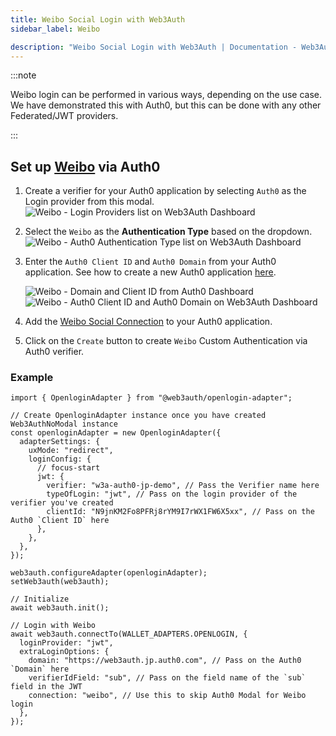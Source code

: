 ```yaml
---
title: Weibo Social Login with Web3Auth
sidebar_label: Weibo

description: "Weibo Social Login with Web3Auth | Documentation - Web3Auth"
---
```


:::note

Weibo login can be performed in various ways, depending on the use case. We have demonstrated this
with Auth0, but this can be done with any other Federated/JWT providers.

:::

## Set up [Weibo](https://marketplace.auth0.com/integrations/weibo-social-connection) via Auth0

1. Create a verifier for your Auth0 application by selecting `Auth0` as the Login provider from this
   modal.
   ![Weibo - Login Providers list on Web3Auth Dashboard](/images/dashboard/create-verifier-auth0.png)
2. Select the `Weibo` as the **Authentication Type** based on the dropdown.
   ![Weibo - Auth0 Authentication Type list on Web3Auth Dashboard](/images/dashboard/create-verifier-google.png)
3. Enter the `Auth0 Client ID` and `Auth0 Domain` from your Auth0 application. See how to create a
   new Auth0 application [here](https://auth0.com/docs/quickstart/webapp/).

   ![Weibo - Domain and Client ID from Auth0 Dashboard](/images/dashboard/create-verifier-auth0-filled-common.png)
   ![Weibo - Auth0 Client ID and Auth0 Domain on Web3Auth Dashboard](/images/dashboard/create-verifier-auth0-unfilled.png)

4. Add the
   [Weibo Social Connection](https://marketplace.auth0.com/integrations/weibo-social-connection) to
   your Auth0 application.
5. Click on the `Create` button to create `Weibo` Custom Authentication via Auth0 verifier.

### Example

```tsx
import { OpenloginAdapter } from "@web3auth/openlogin-adapter";

// Create OpenloginAdapter instance once you have created Web3AuthNoModal instance
const openloginAdapter = new OpenloginAdapter({
  adapterSettings: {
    uxMode: "redirect",
    loginConfig: {
      // focus-start
      jwt: {
        verifier: "w3a-auth0-jp-demo", // Pass the Verifier name here
        typeOfLogin: "jwt", // Pass on the login provider of the verifier you've created
        clientId: "N9jnKM2Fo8PFRj8rYM9I7rWX1FW6X5xx", // Pass on the Auth0 `Client ID` here
      },
    },
  },
});

web3auth.configureAdapter(openloginAdapter);
setWeb3auth(web3auth);

// Initialize
await web3auth.init();

// Login with Weibo
await web3auth.connectTo(WALLET_ADAPTERS.OPENLOGIN, {
  loginProvider: "jwt",
  extraLoginOptions: {
    domain: "https://web3auth.jp.auth0.com", // Pass on the Auth0 `Domain` here
    verifierIdField: "sub", // Pass on the field name of the `sub` field in the JWT
    connection: "weibo", // Use this to skip Auth0 Modal for Weibo login
  },
});
```
